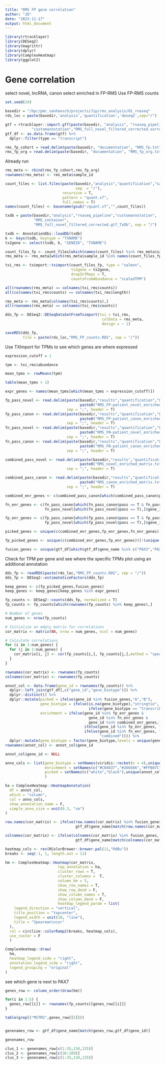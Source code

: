 ```yaml
---
title: "RMS FP gene correlation"
author: "JD"
date: "2023-11-17"
output: html_document
---
```


```r
library(rtracklayer)
library(DESeq2)
library(magrittr)
library(dplyr)
library(ComplexHeatmap)
library(ggplot2)
```

# Gene correlation

select novel, lncRNA, canon
select enriched in FP-RMS
Use FP-RMS counts

```r
set.seed(24)

basedir = "/hpc/pmc_vanheesch/projects/Jip/rms_analysis/01_rnaseq"
rds_loc = paste(basedir,'analysis','quantification','deseq2',sep="/")

gtf = rtracklayer::import.gff(paste(basedir, "analysis", "rnaseq_pipeline", 
            "customannotation","RMS_full_novel_filtered_corrected.sorted.gtf", sep = "/"))
gtf_df <- as.data.frame(gtf) %>%
  dplyr::filter(type == "transcript")

rms_fp_cohort = read.delim(paste(basedir, "documentation", "RMS_fp.txt", sep = "/"), sep = ";")
rms_fp_org = read.delim(paste(basedir, "documentation", "RMS_fp_org.txt", sep = "/"), sep = ";")
```



Already run
```r
rms_meta <- rbind(rms_fp_cohort,rms_fp_org)
rownames(rms_meta) <- rms_meta$sample_id

count_files <- list.files(paste(basedir,"analysis","quantification","salmon_quant",
                                sep  = "/"),
                          recursive = T,
                          pattern = "quant.sf",
                          full.names = T)
names(count_files) <- basename(gsub("/quant.sf","",count_files))

txdb = paste(basedir,"analysis","rnaseq_pipeline","customannotation",
             "RMS_container",
             "RMS_full_novel_filtered_corrected.gtf_TxDb", sep = "/")

txdb <- AnnotationDbi::loadDb(txdb)
k <- keys(txdb, keytype = "TXNAME")
tx2gene <- select(txdb, k, "GENEID", "TXNAME")

count_files_fp <- count_files[which(names(count_files) %in% rms_meta$sample_id)]
rms_meta <- rms_meta[which(rms_meta$sample_id %in% names(count_files_fp)),]

txi_rms <- tximport::tximport(count_files_fp, type = "salmon", 
                              tx2gene = tx2gene, 
                              dropInfReps = T, 
                              countsFromAbundance = "scaledTPM")

all(rownames(rms_meta) == colnames(txi_rms$counts))
all(colnames(txi_rms$counts) == colnames(txi_rms$length))

rms_meta <- rms_meta[colnames(txi_rms$counts),]
all(rownames(rms_meta) == colnames(txi_rms$counts))

dds_fp <- DESeq2::DESeqDataSetFromTximport(txi = txi_rms,
                                            colData = rms_meta,
                                            design = ~ 1)

saveRDS(dds_fp,
        file = paste(rds_loc,"RMS_FP_counts.RDS", sep = "/"))

```

Use TXImport for TPMs to see which genes are where expressed

```r
expression_cutoff = 1

tpm <- txi_rms$abundance

mean_tpms <- rowMeans(tpm)

table(mean_tpms > 1)

expr_genes <- names(mean_tpms[which(mean_tpms > expression_cutoff)])

```

```r

fp_pass_novel <- read.delim(paste(basedir,"results","quantification","FP-patient",
                                  paste0("RMS_FP-patient_novel_enriched_matrix.txt"),sep = "/"), 
                            sep = ";", header = T)
fp_pass_canon <- read.delim(paste(basedir,"results","quantification","FP-patient",
                                  paste0("RMS_FP-patient_canon_enriched_matrix.txt"),sep = "/"), 
                            sep = ";", header = T)
fn_pass_novel <- read.delim(paste(basedir,"results","quantification","FN-patient",
                                  paste0("RMS_FN-patient_novel_enriched_matrix.txt"),sep = "/"), 
                            sep = ";", header = T)
fn_pass_canon <- read.delim(paste(basedir,"results","quantification","FN-patient",
                                  paste0("RMS_FN-patient_canon_enriched_matrix.txt"),sep = "/"), 
                            sep = ";", header = T)

combined_pass_novel <- read.delim(paste(basedir,"results","quantification","old",
                                  paste0("RMS_novel_enriched_matrix.txt"),sep = "/"), 
                            sep = ";", header = T)

combined_pass_canon <- read.delim(paste(basedir,"results","quantification","old",
                                  paste0("RMS_canon_enriched_matrix.txt"),sep = "/"), 
                            sep = ";", header = T)

combined_enr_genes <- c(combined_pass_canon[which(combined_pass_canon$pass == T & combined_pass_canon$selected == T),]$gene_id, combined_pass_novel[which(combined_pass_novel$pass == T),]$gene_id)

fn_enr_genes <- c(fn_pass_canon[which(fn_pass_canon$pass == T & fn_pass_canon$selected == T),]$gene_id,
                  fn_pass_novel[which(fn_pass_novel$pass == T),]$gene_id)

fp_enr_genes <- c(fp_pass_canon[which(fp_pass_canon$pass == T & fp_pass_canon$selected == T),]$gene_id,
                  fp_pass_novel[which(fp_pass_novel$pass == T),]$gene_id)

picked_genes <- unique(c(combined_enr_genes,fp_enr_genes,fn_enr_genes))

fp_picked_genes <- unique(c(combined_enr_genes,fp_enr_genes))[!(unique(c(combined_enr_genes,fp_enr_genes)) %in% fn_enr_genes)]

fusion_genes <- unique(gtf_df[which(gtf_df$gene_name %in% c("PAX3","PAX7","FOXO1","MYOD1","MYCN","MYOG") | gtf_df$gene_id == "MSTRG.26303"),]$gene_id)

```

Check for TPM per gene and see where the specific TPMs plot using an additional annotation

```r

dds_fp <- readRDS(paste(rds_loc,"RMS_FP_counts.RDS", sep = "/"))
dds_fp <- DESeq2::estimateSizeFactors(dds_fp)

keep_genes <- c(fp_picked_genes,fusion_genes)
keep_genes <- keep_genes[keep_genes %in% expr_genes]

fp_counts <- DESeq2::counts(dds_fp, normalized = T)
fp_counts <- fp_counts[which(rownames(fp_counts) %in% keep_genes),]

# Number of genes
num_genes <- nrow(fp_counts)

# Initialize an empty matrix for correlations
cor_matrix <- matrix(NA, nrow = num_genes, ncol = num_genes)

# Calculate correlations
for (i in 1:num_genes) {
  for (j in 1:num_genes) {
    cor_matrix[i, j] <- cor(fp_counts[i,], fp_counts[j,],method = "spearman")
  }
}

rownames(cor_matrix) <- rownames(fp_counts)
colnames(cor_matrix) <- rownames(fp_counts)

annot_col <- data.frame(gene_id = rownames(fp_counts)) %>%
  dplyr::left_join(gtf_df[,c("gene_id","gene_biotype")]) %>%
  dplyr::distinct() %>%
  dplyr::mutate(picked = ifelse(gene_id %in% fusion_genes,"A","B"),
                gene_biotype = ifelse(is.na(gene_biotype),"stringtie",
                                      ifelse(gene_biotype == "transcribed_unprocessed_pseudogene","pseudogene",gene_biotype)),
                enrichment = ifelse(gene_id %in% fp_enr_genes & 
                                      gene_id %in% fn_enr_genes & 
                                      gene_id %in% combined_enr_genes,"combined",
                                    ifelse(gene_id %in% fp_enr_genes, "FP",
                                    ifelse(gene_id %in% fn_enr_genes, "FN",
                                           "combined")))) %>%
  dplyr::mutate(gene_biotype = factor(gene_biotype,levels = unique(gene_biotype)))
rownames(annot_col) <- annot_col$gene_id

annot_col$gene_id <- NULL

anno_cols <- list(gene_biotype = setNames(viridis::rocket(n = 4),unique(annot_col$gene_biotype)),
                  enrichment = setNames(c("#C04037","#266566","#FFB07C"),unique(annot_col$enrichment)),
                  picked = setNames(c("white","black"),unique(annot_col$picked))
                  )

ha = ComplexHeatmap::HeatmapAnnotation(
  df = annot_col,
  which = "column",
  col = anno_cols,
  show_annotation_name = F, 
  simple_anno_size = unit(0.3, "cm")
)

row.names(cor_matrix) <- ifelse(row.names(cor_matrix) %in% fusion_genes,
                                gtf_df$gene_name[match(row.names(cor_matrix),gtf_df$gene_id)],"")

colnames(cor_matrix) <- ifelse(colnames(cor_matrix) %in% fusion_genes,
                                gtf_df$gene_name[match(colnames(cor_matrix),gtf_df$gene_id)],"")

heatmap_cols <- rev(RColorBrewer::brewer.pal(11,"RdBu"))
breaks <- seq(-1, 1, length.out = 11)

hm <- ComplexHeatmap::Heatmap(cor_matrix, 
                        top_annotation = ha,
                        cluster_rows = T,
                        cluster_columns =  T,
                        column_km = 5,
                        show_row_names = T,
                        show_row_dend = F,
                        show_column_names = T,
                        show_column_dend = F,
                        heatmap_legend_param = list(
    legend_direction = "vertical",
    title_position = "topcenter",
    legend_width = unit(10, "line"),
    title = "Spearman\ncor"
  ),
  col = circlize::colorRamp2(breaks, heatmap_cols),
  use_raster = F
  )

ComplexHeatmap::draw(
  hm,
  heatmap_legend_side = "right",
  annotation_legend_side = "right",
  legend_grouping = "original"
)

```

see which gene is next to PAX7

```r
genes_row <- column_order(draw(hm))

for(i in 1:5) {
  genes_row[[i]] <- rownames(fp_counts)[genes_row[[i]]]
}

table(grepl("MSTRG",genes_row[[5]]))


genenames_row <- gtf_df$gene_name[match(genes_row,gtf_df$gene_id)]

genenames_row

clus_1 <- genenames_row[c(1:35,134,135)]
clus_2 <- genenames_row[c(36:109)]
clus_3 <- genenames_row[c(1:35,134,135)]
```